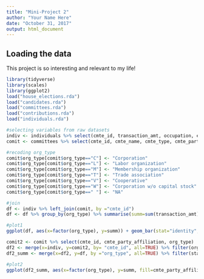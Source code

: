 ```yaml
---
title: "Mini-Project 2"
author: "Your Name Here"
date: "October 31, 2017"
output: html_document
---
```



## Loading the data

This project is so interesting and relevant to my life!

```r
library(tidyverse)
library(scales)
library(ggplot2)
load("house_elections.rda")
load("candidates.rda")
load("committees.rda")
load("contributions.rda")
load("individuals.rda")
```


```r
#selecting variables from raw datasets
indiv <- individuals %>% select(cmte_id, transaction_amt, occupation, employer, state) %>% filter(state=="MA")
comit <- committees %>% select(cmte_id, cmte_name, cmte_type, cmte_party_affiliation, org_type)

#recoding org_type
comit$org_type[comit$org_type=="C"] <- "Corporation"
comit$org_type[comit$org_type=="L"] <- "Labor organization"
comit$org_type[comit$org_type=="M"] <- "Membership organization"
comit$org_type[comit$org_type=="T"] <- "Trade association"
comit$org_type[comit$org_type=="V"] <- "Cooperative"
comit$org_type[comit$org_type=="W"] <- "Corporation w/o capital stock"
comit$org_type[comit$org_type==" "] <- "NA"

#join
df <- indiv %>% left_join(comit, by ="cmte_id")
df <- df %>% group_by(org_type) %>% summarise(summ=sum(transaction_amt)) %>% filter(org_type %in% c("Corporation", "Labor organization", "Membership organization", "Trade association", "Cooperative", "Corporation w/o capital stock"))

#plot1
ggplot(df, aes(x=factor(org_type), y=summ)) + geom_bar(stat="identity", aes(fill=factor(org_type))) + theme(axis.text.x=element_text(angle=90, hjust=1))

```

```r
comit2 <- comit %>% select(cmte_id, cmte_party_affiliation, org_type)
df2 <- merge(x=indiv, y=comit2, by= "cmte_id", all=TRUE) %>% filter(org_type %in% c("Corporation", "Labor organization", "Membership organization", "Trade association", "Cooperative", "Corporation w/o capital stock"))
df2_summ <- merge(x=df2, y=df, by ="org_type", all=TRUE) %>% filter(state %in% c("MA"))

```



```r
#plot2
ggplot(df2_summ, aes(x=factor(org_type), y=summ, fill=cmte_party_affiliation)) + geom_bar(position="dodge",stat="identity") + theme(axis.text.x=element_text(angle=90, hjust=1))
```

